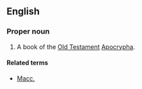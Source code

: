 ==English==
{{book of the Bible|Books of the Maccabees}}

===Proper noun===
{{en-proper-noun}}
# {{biblical}}  A book of the [[Old Testament]] [[Apocrypha]].

====Related terms====
*[[Macc.]]